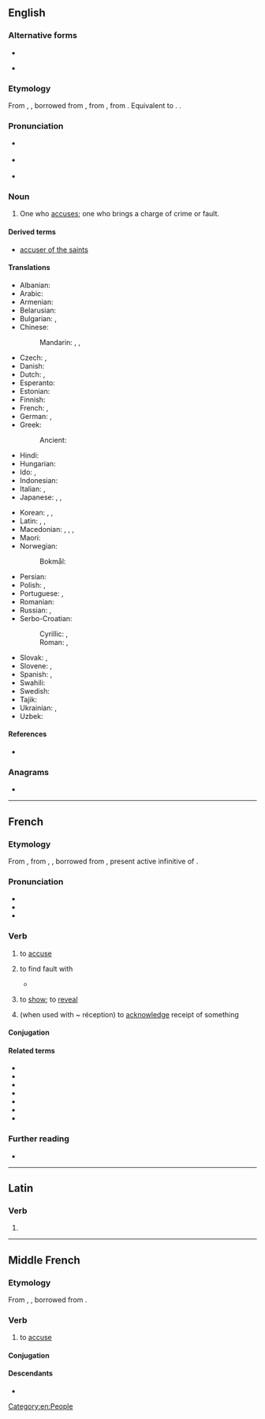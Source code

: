==English==
{{wikipedia}}

===Alternative forms===
* {{l|en|accusor}}
* {{l|en|accusour}} {{qualifier|obsolete}}

===Etymology===
From {{inh|en|enm|acuser}}, {{m|enm|accusour}}, borrowed from {{der|en|fro|accusour}}, from {{der|en|la|accusator}}, from {{m|la|accusare}}. Equivalent to {{suf|en|accuse|er|id2=agent noun}}. {{doublet|en|accusator}}.

===Pronunciation===
* {{a|US}} {{IPA|en|/əˈkju.zɚ/}}
* {{a|UK}} {{IPA|en|/əˈkjuː.zə/}}
* {{rhymes|en|uːzə(ɹ)|s=3}}

===Noun===
{{en-noun}}

# One who [[accuse]]s; one who brings a charge of crime or fault.
#: {{antonyms|en|accused}}

====Derived terms====
* [[accuser of the saints]]

====Translations====
{{trans-top|one who accuses}}
* Albanian: {{t+|sq|paditës|m}}
* Arabic: {{t|ar|مُتَّهِم|m}}
* Armenian: {{t+|hy|մեղադրող}}
* Belarusian: {{t|be|абвінава́ўца|m|f}}
* Bulgarian: {{t+|bg|обвини́тел|m}}, {{t|bg|обвини́телка|f}}
* Chinese:
*: Mandarin: {{t+|cmn|原告|tr=yuángào}}, {{t+|cmn|起訴人}}, {{t+|cmn|起诉人|tr=qǐsùrén}}
* Czech: {{t|cs|žalobce|m}}, {{t|cs|žalobkyně|f}}
* Danish: {{t+|da|anklager|c}}
* Dutch: {{t+|nl|aanklager|m}}, {{t|nl|beschuldiger|m}}
* Esperanto: {{t|eo|akuzanto}}
* Estonian: {{t|et|süüdistaja}}
* Finnish: {{t+|fi|syyttäjä}}
* French: {{t+|fr|accusateur|m}}, {{t+|fr|accusatrice|f}}
* German: {{t+|de|Ankläger|m}}, {{t+|de|Ankläger|f}}
* Greek: {{t+|el|κατήγορος|m}}
*: Ancient: {{t|grc|κατήγορος|m}}
* Hindi: {{t+|hi|अभियोक्ता|m}}
* Hungarian: {{t+|hu|vádló}}
* Ido: {{t+|io|akuzanto}}, {{t+|io|akuzero}}
* Indonesian: {{t+|id|tuduh|alt=penuduh}}
* Italian: {{t+|it|accusatore|m}}, {{t+|it|accusatrice|f}}
* Japanese: {{t|ja|告発者|tr=こくはつしゃ, kokuhatsusha}}, {{t+|ja|原告|tr=げんこく, genkoku}}, {{t|ja|告訴人|tr=こくそにん, kokusonin}}
{{trans-mid}}
* Korean: {{t+|ko|고소인}}, {{t|ko|비난자}}, {{t+|ko|원고}}
* Latin: {{t|la|accūsātor|m}}, {{t|la|accūsātrix|f}}, {{t|la|crīminātor|m}}
* Macedonian: {{t|mk|тужител|m}}, {{t|mk|тужителка|f}}, {{t|mk|обвинител|m}}, {{t|mk|обвинителка|f}}
* Maori: {{t|mi|kaiwhakapae}}
* Norwegian:
*: Bokmål: {{t|nb|anklager|m}}
* Persian: {{t+|fa|متهم|tr=mottahem}}
* Polish: {{t+|pl|oskarżyciel|m}}, {{t|pl|oskarżycielka|f}}
* Portuguese: {{t+|pt|acusador|m}}, {{t|pt|acusadora|f}}
* Romanian: {{t+|ro|acuzator|m}}
* Russian: {{t+|ru|обвини́тель|m}}, {{t+|ru|обвини́тельница|f}}
* Serbo-Croatian:
*: Cyrillic: {{t|sh|ту̀жилац|m}}, {{t|sh|ту̀житељ|m}}
*: Roman: {{t+|sh|tùžilac|m}}, {{t+|sh|tùžitelj|m}}
* Slovak: {{t|sk|žalobca|m}}, {{t|sk|žalobkyňa|f}}
* Slovene: {{t|sl|tožnik|m}}, {{t|sl|tožnica|f}}
* Spanish: {{t+|es|acusador|m}}, {{t+|es|acusadora|f}}
* Swahili: {{t+|sw|mshtaki}}
* Swedish: {{t+|sv|anklagare|c}}
* Tajik: {{t|tg|айбдоркунанда}}
* Ukrainian: {{t|uk|обвинува́ч|m}}, {{t|uk|обвинува́чка|f}}
* Uzbek: {{t+|uz|ayblovchi}}
{{trans-bottom}}

====References====
* {{R:Webster 1913}}

===Anagrams===
* {{anagrams|en|a=accersu|accrues|accurse}}

[[Category:en:People]]

----

==French==

===Etymology===
From {{inh|fr|frm|accuser}}, from {{inh|fr|fro|acuser}}, {{m|fro|accuser}}, borrowed from {{bor|fr|la|accūsāre}}, present active infinitive of {{m|la|accūsō}}.

===Pronunciation===
* {{fr-IPA}}
* {{fr-homophones-er|accus}}
* {{audio|fr|Fr-accuser.ogg|audio}}

===Verb===
{{fr-verb}}

# {{lb|fr|transitive}} to [[accuse]]
# {{lb|fr|transitive}} to find fault with
#* {{quote-book|fr|passage=Emma portait sa lettre au bout du jardin... Rodolphe venait l'y chercher et en plaçait une autre, qu'elle '''accusait''' toujours d'être trop courte.|author=Gustave Flaubert|title=Madame Bovary|year=1857|page=180|translation=Emma took her letter to the end of the garden... Rodolphe came and fetched it and put another in its place, which she always '''found fault with''' for being too short.}}
# {{lb|fr|intransitive|formal}} to [[show]]; to [[reveal]]
# (when used with ~ réception) to [[acknowledge]] receipt of something

====Conjugation====
{{fr-conj-auto}}

====Related terms====
* {{l|fr|accusable}}
* {{l|fr|accusateur}}
* {{l|fr|accusatif}}
* {{l|fr|accusation}}
* {{l|fr|accusatoire}}
* {{l|fr|accuser coup}}
* {{l|fr|accuser réception}}

===Further reading===
* {{R:TLFi}}

----

==Latin==

===Verb===
{{la-verb-form|accūser}}

# {{inflection of|la|accūsō||1|s|pres|pasv|subj}}

----

==Middle French==

===Etymology===
From {{inh|frm|fro|acuser}}, {{m|fro|accuser}}, borrowed from {{bor|frm|la|accuso|accuso, accusare}}.

===Verb===
{{head|frm|verb}}

# to [[accuse]]

====Conjugation====
{{frm-conj-er|accus}}

====Descendants====
* {{desc|fr|accuser}}